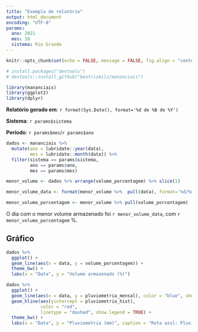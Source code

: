```yaml
---
title: "Exemplo de relatório"
output: html_document
encoding: "UTF-8"
params:
  ano: 2021
  mes: 10
  sistema: Rio Grande
---
```


```r
knitr::opts_chunk$set(echo = FALSE, message = FALSE, fig.align = "center", fig.path = "")
```


```r
# install.packages("devtools")
# devtools::install_github("beatrizmilz/mananciais")
```

```r
library(mananciais)
library(ggplot2)
library(dplyr)
```

**Relatório gerado em**: `r format(Sys.Date(), format='%d de %B de %Y')`

**Sistema**: `r params$sistema`

**Período**: `r params$mes`/`r params$ano`

```r
dados <- mananciais %>%
  mutate(ano = lubridate::year(data),
         mes = lubridate::month(data)) %>%
  filter(sistema == params$sistema,
         ano == params$ano,
         mes == params$mes)
```


```r
menor_volume <- dados %>% arrange(volume_porcentagem) %>% slice(1)

menor_volume_data <- format(menor_volume %>%  pull(data), format='%d/%m/%Y')

menor_volume_porcentagem <- menor_volume %>% pull(volume_porcentagem)
```

O dia com o menor volume armazenado foi `r menor_volume_data`, com `r menor_volume_porcentagem` %.

## Gráfico

```r
dados %>%
  ggplot() +
  geom_line(aes(x = data, y = volume_porcentagem)) +
  theme_bw() +
  labs(x = "Data", y = "Volume armazenado (%)")
```

```r
dados %>%
  ggplot() +
  geom_line(aes(x = data, y = pluviometria_mensal), color = "blue", show.legend = TRUE) +
  geom_hline(aes(yintercept = pluviometria_hist),
             color = "red",
             linetype = "dashed", show.legend = TRUE) +
  theme_bw() +
  labs(x = "Data", y = "Pluviometria (mm)", caption = "Reta azul: Pluviometria mensal acumulada (mm) \n Reta vermelha: Pluviometria histórica mensal (mm)")
```
